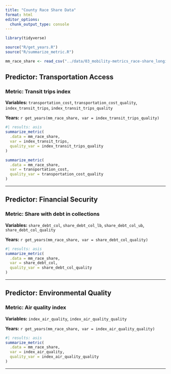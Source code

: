 ```yaml
---
title: "County Race Share Data"
format: html
editor_options: 
  chunk_output_type: console
---
```


```r
library(tidyverse)

source("R/get_years.R")
source("R/summarize_metric.R")

mm_race_share <- read_csv("../data/03_mobility-metrics_race-share_longitudinal.csv")

```

## Predictor: Transportation Access

### Metric: Transit trips index

**Variables:** `transportation_cost`, `transportation_cost_quality`, `index_transit_trips`, `index_transit_trips_quality`

**Years:** `r get_years(mm_race_share, var = index_transit_trips_quality)`

```r
#| results: asis
summarize_metric(
  .data = mm_race_share, 
  var = index_transit_trips, 
  quality_var = index_transit_trips_quality
)

summarize_metric(
  .data = mm_race_share, 
  var = transportation_cost, 
  quality_var = transportation_cost_quality
)

```

---

## Predictor: Financial Security

### Metric: Share with debt in collections

**Variables:** `share_debt_col`, `share_debt_col_lb`, `share_debt_col_ub`, `share_debt_col_quality`

**Years:** `r get_years(mm_race_share, var = share_debt_col_quality)`

```r
#| results: asis
summarize_metric(
  .data = mm_race_share, 
  var = share_debt_col, 
  quality_var = share_debt_col_quality
)

```

---

## Predictor: Environmental Quality

### Metric: Air quality index

**Variables:** `index_air_quality`, `index_air_quality_quality`

**Years:** `r get_years(mm_race_share, var = index_air_quality_quality)`

```r
#| results: asis
summarize_metric(
  .data = mm_race_share, 
  var = index_air_quality, 
  quality_var = index_air_quality_quality
)

```

---


